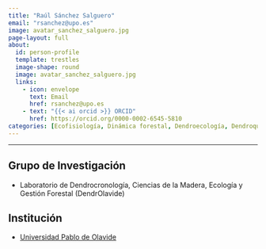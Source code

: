 ```yaml
---
title: "Raúl Sánchez Salguero"
email: "rsanchez@upo.es"  
image: avatar_sanchez_salguero.jpg
page-layout: full
about: 
  id: person-profile
  template: trestles
  image-shape: round
  image: avatar_sanchez_salguero.jpg
  links:
    - icon: envelope
      text: Email
      href: rsanchez@upo.es
    - text: "{{< ai orcid >}} ORCID"
      href: https://orcid.org/0000-0002-6545-5810
categories: [Ecofisiología, Dinámica forestal, Dendroecología, Dendroquímica, Modelización]
---
```

 
<hr>

:::{#person-profile}

## Grupo de Investigación
- Laboratorio de Dendrocronología, Ciencias de la Madera, Ecología y Gestión Forestal (DendrOlavide)

## Institución
- [Universidad Pablo de Olavide](https://www.upo.es/)

:::
